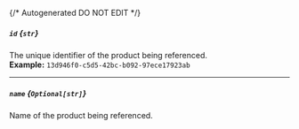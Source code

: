 {/* Autogenerated DO NOT EDIT  */}
##### `id` *{`str`}*
The unique identifier of the product being referenced.
<br/>
**Example:** `13d946f0-c5d5-42bc-b092-97ece17923ab`

---
##### `name` *{`Optional[str]`}*
Name of the product being referenced.


